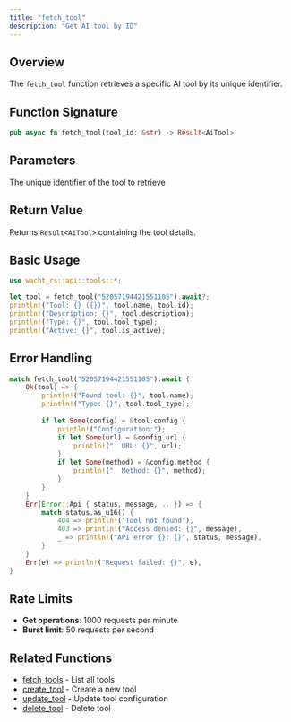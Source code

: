 ```yaml
---
title: "fetch_tool"
description: "Get AI tool by ID"
---
```


## Overview

The `fetch_tool` function retrieves a specific AI tool by its unique identifier.

## Function Signature

```rust
pub async fn fetch_tool(tool_id: &str) -> Result<AiTool>
```

## Parameters

<ParamField path="tool_id" type="&str" required>
  The unique identifier of the tool to retrieve
</ParamField>

## Return Value

Returns `Result<AiTool>` containing the tool details.

## Basic Usage

```rust
use wacht_rs::api::tools::*;

let tool = fetch_tool("52057194421551105").await?;
println!("Tool: {} ({})", tool.name, tool.id);
println!("Description: {}", tool.description);
println!("Type: {}", tool.tool_type);
println!("Active: {}", tool.is_active);
```

## Error Handling

```rust
match fetch_tool("52057194421551105").await {
    Ok(tool) => {
        println!("Found tool: {}", tool.name);
        println!("Type: {}", tool.tool_type);
        
        if let Some(config) = &tool.config {
            println!("Configuration:");
            if let Some(url) = &config.url {
                println!("  URL: {}", url);
            }
            if let Some(method) = &config.method {
                println!("  Method: {}", method);
            }
        }
    }
    Err(Error::Api { status, message, .. }) => {
        match status.as_u16() {
            404 => println!("Tool not found"),
            403 => println!("Access denied: {}", message),
            _ => println!("API error {}: {}", status, message),
        }
    }
    Err(e) => println!("Request failed: {}", e),
}
```

## Rate Limits

- **Get operations**: 1000 requests per minute
- **Burst limit**: 50 requests per second

## Related Functions

- [fetch_tools](fetch-tools) - List all tools
- [create_tool](create-tool) - Create a new tool
- [update_tool](update-tool) - Update tool configuration
- [delete_tool](delete-tool) - Delete tool